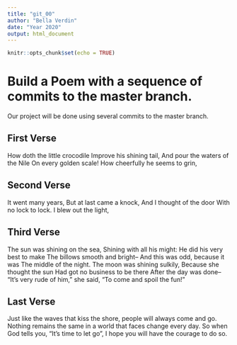 ```yaml
---
title: "git_00"
author: "Bella Verdin"
date: "Year 2020"
output: html_document
---
```


```r
knitr::opts_chunk$set(echo = TRUE)
```
# Build a Poem with a sequence of commits to the master branch.
Our project will be done using several commits to the master branch.
<!-- Do not modify or change any text in "!--" bracketed areas such as this --- these are instructions to
you, if you change any of this the git program will notice it and compromise your git merging strategy !-->

## First Verse 
<!--Put the first five lines of a poem by Lewis Carrol in this section!-->

How doth the little crocodile
Improve his shining tail, And pour the waters of the Nile
On every golden scale! How cheerfully he seems to grin,

## Second Verse
<!--Put the first five lines of a poem by Robert Frost here!-->

It went many years, But at last came a knock, And I thought of the door
With no lock to lock. I blew out the light,

## Third Verse
<!--Put the first two verses of The Walrus and the Carpenter here!-->

The sun was shining on the sea,
Shining with all his might: He did his very best to make The billows smooth and bright-- And this was odd, because it was
The middle of the night.
The moon was shining sulkily,
Because she thought the sun
Had got no business to be there
After the day was done--
"It's very rude of him," she said,
"To come and spoil the fun!"

## Last Verse
<!--Put a short poem of your choice 8-20 lines,here!-->

Just like the waves that kiss the shore, people will always
come and go. Nothing remains the same in a world that faces
change every day.
So when God tells you, "It's time to let go", I hope you will have
the courage to do so.
